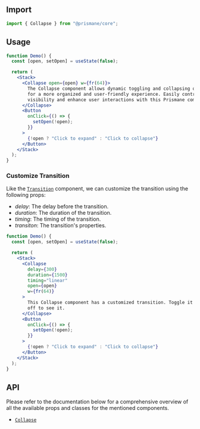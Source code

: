 ## Import

```js
import { Collapse } from "@prismane/core";
```

## Usage

```jsx preview
function Demo() {
  const [open, setOpen] = useState(false);

  return (
    <Stack>
      <Collapse open={open} w={fr(64)}>
        The Collapse component allows dynamic toggling and collapsing of content
        for a more organized and user-friendly experience. Easily control
        visibility and enhance user interactions with this Prismane component.
      </Collapse>
      <Button
        onClick={() => {
          setOpen(!open);
        }}
      >
        {!open ? "Click to expand" : "Click to collapse"}
      </Button>
    </Stack>
  );
}
```

### Customize Transition

Like the [`Transition`](/docs/components/transition) component, we can customize the transition using the following props:

- _delay_: The delay before the transition.
- _duration_: The duration of the transition.
- _timing_: The timing of the transition.
- _transiton_: The transition's properties.

```jsx preview
function Demo() {
  const [open, setOpen] = useState(false);

  return (
    <Stack>
      <Collapse
        delay={300}
        duration={1500}
        timing="linear"
        open={open}
        w={fr(64)}
      >
        This Collapse component has a customized transition. Toggle it on and
        off to see it.
      </Collapse>
      <Button
        onClick={() => {
          setOpen(!open);
        }}
      >
        {!open ? "Click to expand" : "Click to collapse"}
      </Button>
    </Stack>
  );
}
```

## API

Please refer to the documentation below for a comprehensive overview of all the available props and classes for the mentioned components.

- [`Collapse`](/docs/components-api/data-display/collapse-api)
